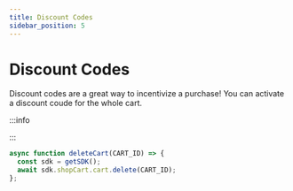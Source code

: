 ```yaml
---
title: Discount Codes
sidebar_position: 5
---
```


# Discount Codes

Discount codes are a great way to incentivize a purchase! You can activate a
discount coude for the whole cart.

:::info

:::

```js
async function deleteCart(CART_ID) => {
  const sdk = getSDK();
  await sdk.shopCart.cart.delete(CART_ID);
};
```
